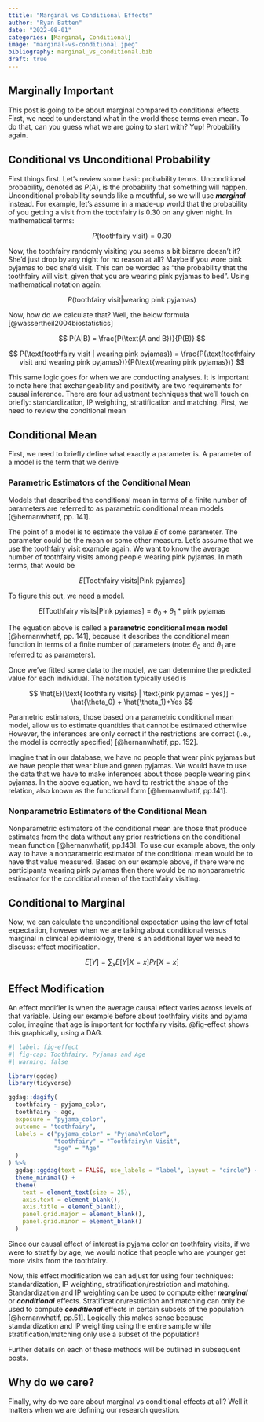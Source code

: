 ```yaml
---
ttitle: "Marginal vs Conditional Effects"
author: "Ryan Batten"
date: "2022-08-01"
categories: [Marginal, Conditional]
image: "marginal-vs-conditional.jpeg"
bibliography: marginal_vs_conditional.bib
draft: true
---
```


## Marginally Important

This post is going to be about marginal compared to conditional effects. First, we need to understand what in the world these terms even mean. To do that, can you guess what we are going to start with? Yup! Probability again.

## Conditional vs Unconditional Probability

First things first. Let's review some basic probability terms. Unconditional probability, denoted as $P(A)$, is the probability that something will happen. Unconditional probability sounds like a mouthful, so we will use ***marginal*** instead. For example, let's assume in a made-up world that the probability of you getting a visit from the toothfairy is 0.30 on any given night. In mathematical terms:

$$
P(\text{toothfairy visit}) = 0.30
$$

Now, the toothfairy randomly visiting you seems a bit bizarre doesn't it? She'd just drop by any night for no reason at all? Maybe if you wore pink pyjamas to bed she'd visit. This can be worded as "the probability that the toothfairy will visit, given that you are wearing pink pyjamas to bed". Using mathematical notation again:

$$
P(\text{toothfairy visit} | \text{wearing pink pyjamas}) 
$$

Now, how do we calculate that? Well, the below formula [@wassertheil2004biostatistics]

$$
P(A|B) = \frac{P(\text{A and B})}{P(B)}
$$

$$
P(\text{toothfairy visit | wearing pink pyjamas}) = \frac{P(\text{toothfairy visit and wearing pink pyjamas})}{P(\text{wearing pink pyjamas})} 
$$

This same logic goes for when we are conducting analyses. It is important to note here that exchangeability and positivity are two requirements for causal inference. There are four adjustment techniques that we'll touch on briefly: standardization, IP weighting, stratification and matching. First, we need to review the conditional mean

## Conditional Mean

First, we need to briefly define what exactly a parameter is. A parameter of a model is the term that we derive

### Parametric Estimators of the Conditional Mean

Models that described the conditional mean in terms of a finite number of parameters are referred to as parametric conditional mean models [@hernanwhatif, pp. 141].

The point of a model is to estimate the value $E$ of some parameter. The parameter could be the mean or some other measure. Let's assume that we use the toothfairy visit example again. We want to know the average number of toothfairy visits among people wearing pink pyjamas. In math terms, that would be

$$
E[\text{Toothfairy visits} | \text {Pink pyjamas}] 
$$

To figure this out, we need a model.

$$
E[\text{Toothfairy visits} | \text {Pink pyjamas}] = \theta_0 + \theta_1*\text{pink pyjamas}
$$

The equation above is called a **parametric conditional mean model** [@hernanwhatif, pp. 141], because it describes the conditional mean function in terms of a finite number of parameters (note: $\theta_0$ and $\theta_1$ are referred to as parameters).

Once we've fitted some data to the model, we can determine the predicted value for each individual. The notation typically used is

$$
\hat{E}[\text{Toothfairy visits} | \text{pink pyjamas = yes}] = \hat{\theta_0} + \hat{\theta_1}*Yes
$$

Parametric estimators, those based on a parametric conditional mean model, allow us to estimate quantities that cannot be estimated otherwise However, the inferences are only correct if the restrictions are correct (i.e., the model is correctly specified) [@hernanwhatif, pp. 152].

Imagine that in our database, we have no people that wear pink pyjamas but we have people that wear blue and green pyjamas. We would have to use the data that we have to make inferences about those people wearing pink pyjamas. In the above equation, we havd to restrict the shape of the relation, also known as the functional form [@hernanwhatif, pp.141].

### Nonparametric Estimators of the Conditional Mean

Nonparametric estimators of the conditional mean are those that produce estimates from the data without any prior restrictions on the conditional mean function [@hernanwhatif, pp.143]. To use our example above, the only way to have a nonparametric estimator of the conditional mean would be to have that value measured. Based on our example above, if there were no participants wearing pink pyjamas then there would be no nonparametric estimator for the conditional mean of the toothfairy visiting.

## Conditional to Marginal

Now, we can calculate the unconditional expectation using the law of total expectation, however when we are talking about conditional versus marginal in clinical epidemiology, there is an additional layer we need to discuss: effect modification.

$$
E[Y] = \sum_x E[Y|X = x]Pr[X=x]
$$

## Effect Modification

An effect modifier is when the average causal effect varies across levels of that variable. Using our example before about toothfairy visits and pyjama color, imagine that age is important for toothfairy visits. @fig-effect shows this graphically, using a DAG.

```r
#| label: fig-effect
#| fig-cap: Toothfairy, Pyjamas and Age
#| warning: false

library(ggdag)
library(tidyverse)

ggdag::dagify(
  toothfairy ~ pyjama_color,
  toothfairy ~ age,
  exposure = "pyjama_color", 
  outcome = "toothfairy",
  labels = c("pyjama_color" = "Pyjama\nColor",
             "toothfairy" = "Toothfairy\n Visit",
             "age" = "Age"
  )
) %>% 
  ggdag::ggdag(text = FALSE, use_labels = "label", layout = "circle") +
  theme_minimal() +
  theme(
    text = element_text(size = 25),
    axis.text = element_blank(),
    axis.title = element_blank(),
    panel.grid.major = element_blank(),
    panel.grid.minor = element_blank()
  )

```

Since our causal effect of interest is pyjama color on toothfairy visits, if we were to stratify by age, we would notice that people who are younger get more visits from the toothfairy.

Now, this effect modification we can adjust for using four techniques: standardization, IP weighting, stratification/restriction and matching. Standardization and IP weighting can be used to compute either ***marginal*** or ***conditional*** effects. Stratification/restriction and matching can only be used to compute ***conditional*** effects in certain subsets of the population [@hernanwhatif, pp.51]. Logically this makes sense because standardization and IP weighting using the entire sample while stratification/matching only use a subset of the population!

Further details on each of these methods will be outlined in subsequent posts.

## Why do we care? 

Finally, why do we care about marginal vs conditional effects at all? Well it matters when we are defining our research question.
